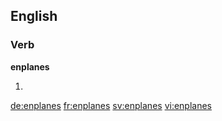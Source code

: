 
==English==

===Verb===
'''enplanes'''

# {{third-person singular of|enplane}}

[[de:enplanes]]
[[fr:enplanes]]
[[sv:enplanes]]
[[vi:enplanes]]
